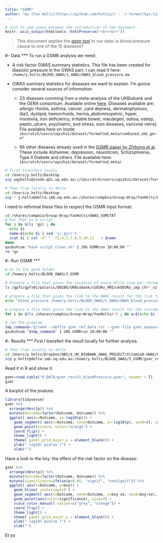 ```yaml
---
title: "GSMR"
author: "by [Yan Holtz](https://github.com/holtzy/) - `r format(Sys.time(), '%d %B %Y')`"
---
```



```r
# Just to add space between the introduction of the document
knitr::asis_output(htmltools::htmlPreserve("<br><br>"))
```

>This document applies the [gsmr tool]("http://cnsgenomics.com/software/gsmr/") to our data: is blood pressure causal to one of the 15 diseases?


#- Data
***
To run a GSMR analysis we need:

- A risk factor GWAS summary statistics. This file has been created for diastolic pressure in the GWAS part. I can read it here: `/home/y.holtz/BLOOD_GWAS/1_GWAS/GWAS_blood_pressure.ma`


- GWAS summary statistics for diseases we want to explain. I'm gonna consider several sources of information:

    + 23 diseases comming from a meta-analysis of the UKBiobank and the GERA consortium. Available online [here](http://cnsgenomics.com/data.html). Diseases available are: allergic rhinitis, asthma, cancer ,card depress, dermatophytosis, dia2, dyslipid, hemorrhoids, hernia_abdominopelvic, hyper, insomnia, iron deficiency, irritable bowel, macdegen, ostioa, ostiop, peptic_ulcers, psychiatric, pvd stress, sum diseases, varicose veins). File available here on Inode: `ibscratch/users/uqzzhu1/dataset/formatted_meta/combined_ukb_gera*`
    
    + 66 other diseases already used in the [GSMR paper by Zhihong et al](https://www.nature.com/articles/s41467-017-02317-2). These include Alzheimer, depression, neuroticsm, Schizophrenia, Type II Diabete and others. File available here: `ibscratch/users/uqzzhu1/dataset/formatted_meta/`
    
    
```bash
# First transfert localy
cd /Users/y.holtz/Desktop
scp uqyholtz@inode.qbi.uq.edu.au://ibscratch/users/uqzzhu1/dataset/formatted_meta/* .

# Then from locally to delta
cd /Users/y.holtz/Desktop
scp * y.holtz@delta.imb.uq.edu.au:/shares/compbio/Group-Wray/YanHoltz/GWAS_SUMSTAT
```

I need to reformat these files to respect the GSMR input format:
```bash
cd /shares/compbio/Group-Wray/YanHoltz/GWAS_SUMSTAT
# Put that in a script
for i in $(ls *gz) ; do
  echo $i
  name=$(echo $i | sed 's/.gz//')
  zcat $i | cut -d" " -f2,4,5,7,8,9,10,11   > $name
done
qsubshcom "bash script_clean.sh" 1 20G GSMRrun 10:00:00 ""
rm *gz
```





#- Run GSMR
***
```bash
# Go to the good folder
cd /home/y.holtz/BLOOD_GWAS/3_GSMR

# Prepare a file that gives the location of every bfile (one per chromosome)
ls /gpfs/gpfs01/polaris/Q0286/UKBiobank/v2EURu_HM3/ukbEURu_imp_chr*_v2_HM3_QC.bed | sed 's/.bed//' > gsmr_ref_data.txt

# prepare a file that gives the link to the GWAS result for the risk factor
echo "blood_pressure /home/y.holtz/BLOOD_GWAS/1_GWAS/GWAS_blood_pressure.ma" > gsmr_exposure.txt

# prepare a file that gives the link to the GWAS result for the outcomes
for i in $(ls /shares/compbio/Group-Wray/YanHoltz/*) ; do a=$(echo $i | sed 's/.*gera_//' | sed 's/_1000g.*//') ; echo $a $i ; done > gsmr_outcome.txt

# run the program
tmp_command="gcta64 --mbfile gsmr_ref_data.txt --gsmr-file gsmr_exposure.txt gsmr_outcome.txt --gsmr-alg 0 --out gsmr_result_bloodPressure"
qsubshcom "$tmp_command" 1 20G GSMRrun 10:00:00 ""

```



#- Results
***
First I transfert the result locally for further analysis.
```bash
# Then from locally to delta
cd /Users/y.holtz/Dropbox/QBI/4_UK_BIOBANK_GWAS_PROJECT/VitaminD-GWAS/0_DATA
scp y.holtz@delta.imb.uq.edu.au:/home/y.holtz/BLOOD_GWAS/3_GSMR/gsmr_result_bloodPressure.gsmr .
```

Read it in R and show it:
```r
gsmr=read.table("0_DATA/gsmr_result_bloodPressure.gsmr", header = T)
gsmr
```

A barplot of the pvalues.
```r
library(tidyverse)
gsmr %>% 
  arrange(desc(p)) %>%
  mutate(Outcome=factor(Outcome, Outcome)) %>%
  ggplot( aes(x=Outcome, y=-log10(p))) +
    geom_segment( aes(x=Outcome, xend=Outcome, y=-log10(p), yend=0), color="skyblue", alpha=0.7) +
    geom_point(size=4, color="orange") +
    coord_flip() +
    theme_light() +
    theme( panel.grid.major.y = element_blank()) +
    ylab("-log10( pvalue )") +
    xlab("")
```

Have a look to the bxy: the effect of the risk factor on the disease:

```r
gsmr %>% 
  arrange(desc(p)) %>%
  mutate(Outcome=factor(Outcome, Outcome)) %>%
  mutate(significance=ifelse(p<0.05, "signif", "nonSignif")) %>%
  ggplot( aes(x=Outcome, y=bxy)) +
    geom_hline( yintercept=0 ) +
    geom_segment( aes(x=Outcome, xend=Outcome, y=bxy-se, yend=bxy+se), color="skyblue", alpha=0.7) +
    geom_point(aes(color=significance), size=4) +
    scale_color_manual( values=c("grey", "orange")) +
    coord_flip() +
    theme_light() +
    theme( panel.grid.major.y = element_blank()) +
    ylab("-log10( pvalue )") +
    xlab("")

 ```
 
 
Et yo

